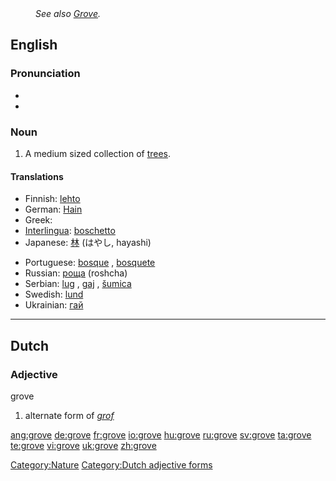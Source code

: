 : ''See also [[Grove]].''
==English==

===Pronunciation===
* {{audio|en-us-grove.ogg|Audio (US)}}
* {{rhymes|əʊv}}

===Noun===
{{en-noun}}

# A medium sized collection of [[tree]]s.

====Translations====
{{trans-top|a medium sized collection of trees}}
* Finnish: [[lehto]]
* German: [[Hain]] {{m}}
* Greek: {{t|el|σύδεντρο|n|tr=sýdentro}}
* [[Interlingua]]: [[boschetto]]
* Japanese: [[林]] (はやし, hayashi)
{{trans-mid}}
* Portuguese: [[bosque]] {{m}}, [[bosquete]] {{m}}
* Russian: [[роща]] (roshcha) {{f}}
* Serbian: [[lug]] {{m}}, [[gaj]] {{m}}, [[šumica]] {{f}}
* Swedish: [[lund]]
* Ukrainian: [[гай]] {{m}}
{{trans-bottom}}

[[Category:Nature]]

----

==Dutch==

===Adjective===
;grove

# alternate form of ''[[grof]]''

[[Category:Dutch adjective forms]]

[[ang:grove]]
[[de:grove]]
[[fr:grove]]
[[io:grove]]
[[hu:grove]]
[[ru:grove]]
[[sv:grove]]
[[ta:grove]]
[[te:grove]]
[[vi:grove]]
[[uk:grove]]
[[zh:grove]]